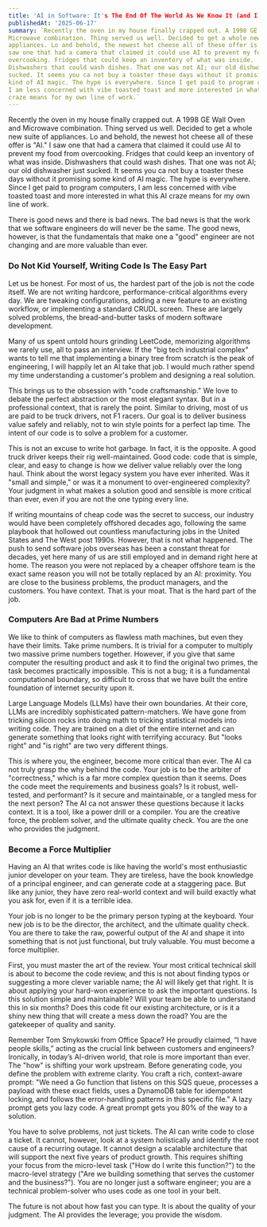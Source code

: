 ```yaml
---
title: 'AI in Software: It's The End Of The World As We Know It (and I Feel Fine!)'
publishedAt: '2025-06-17'
summary: `Recently the oven in my house finally crapped out. A 1998 GE Wall Oven and
Microwave combination. Thing served us well. Decided to get a whole new suite of
appliances. Lo and behold, the newest hot cheese all of these offer is "AI." I
saw one that had a camera that claimed it could use AI to prevent my food from
overcooking. Fridges that could keep an inventory of what was inside.
Dishwashers that could wash dishes. That one was not AI; our old dishwasher just
sucked. It seems you ca not buy a toaster these days without it promising some
kind of AI magic. The hype is everywhere. Since I get paid to program computers,
I am less concerned with vibe toasted toast and more interested in what this AI
craze means for my own line of work.`
---
```


Recently the oven in my house finally crapped out. A 1998 GE Wall Oven and
Microwave combination. Thing served us well. Decided to get a whole new suite of
appliances. Lo and behold, the newest hot cheese all of these offer is "AI." I
saw one that had a camera that claimed it could use AI to prevent my food from
overcooking. Fridges that could keep an inventory of what was inside.
Dishwashers that could wash dishes. That one was not AI; our old dishwasher just
sucked. It seems you ca not buy a toaster these days without it promising some
kind of AI magic. The hype is everywhere. Since I get paid to program computers,
I am less concerned with vibe toasted toast and more interested in what this AI
craze means for my own line of work.

There is good news and there is bad news. The bad news is that the work that we
software engineers do will never be the same. The good news, however, is that
the fundamentals that make one a "good" engineer are not changing and are more
valuable than ever.

### Do Not Kid Yourself, Writing Code Is The Easy Part

Let us be honest. For most of us, the hardest part of the job is not the code
itself. We are not writing hardcore, performance-critical algorithms every day.
We are tweaking configurations, adding a new feature to an existing workflow, or
implementing a standard CRUDL screen. These are largely solved problems, the
bread-and-butter tasks of modern software development.

Many of us spent untold hours grinding LeetCode, memorizing algorithms we rarely
use, all to pass an interview. If the "big tech industrial complex" wants to
tell me that implementing a binary tree from scratch is the peak of engineering,
I will happily let an AI take that job. I would much rather spend my time
understanding a customer's problem and designing a real solution.

This brings us to the obsession with "code craftsmanship." We love to debate the
perfect abstraction or the most elegant syntax. But in a professional context,
that is rarely the point. Similar to driving, most of us are paid to be truck
drivers, not F1 racers. Our goal is to deliver business value safely and
reliably, not to win style points for a perfect lap time. The intent of our code
is to solve a problem for a customer.

This is not an excuse to write hot garbage. In fact, it is the opposite. A good
truck driver keeps their rig well-maintained. Good code: code that is simple,
clear, and easy to change is how we deliver value reliably over the long haul.
Think about the worst legacy system you have ever inherited. Was it "small and
simple," or was it a monument to over-engineered complexity? Your judgment in
what makes a solution good and sensible is more critical than ever, even if you
are not the one typing every line.

If writing mountains of cheap code was the secret to success, our industry would
have been completely offshored decades ago, following the same playbook that
hollowed out countless manufacturing jobs in the United States and The West post
1990s. However, that is not what happened. The push to send software jobs
overseas has been a constant threat for decades, yet here many of us are still
employed and in demand right here at home. The reason you were not replaced by a
cheaper offshore team is the exact same reason you will not be totally replaced
by an AI: proximity. You are close to the business problems, the product
managers, and the customers. You have context. That is your moat. That is the
hard part of the job.

### Computers Are Bad at Prime Numbers

We like to think of computers as flawless math machines, but even they have
their limits. Take prime numbers. It is trivial for a computer to multiply two
massive prime numbers together. However, if you give that same computer the
resulting product and ask it to find the original two primes, the task becomes
practically impossible. This is not a bug; it is a fundamental computational
boundary, so difficult to cross that we have built the entire foundation of
internet security upon it.

Large Language Models (LLMs) have their own boundaries. At their core, LLMs are
incredibly sophisticated pattern-matchers. We have gone from tricking silicon
rocks into doing math to tricking statistical models into writing code. They are
trained on a diet of the entire internet and can generate something that looks
right with terrifying accuracy. But "looks right" and "is right" are two very
different things.

This is where you, the engineer, become more critical than ever. The AI ca not
truly grasp the why behind the code. Your job is to be the arbiter of
"correctness," which is a far more complex question than it seems. Does the code
meet the requirements and business goals? Is it robust, well-tested, and
performant? Is it secure and maintainable, or a tangled mess for the next
person? The AI ca not answer these questions because it lacks context. It is a
tool, like a power drill or a compiler. You are the creative force, the problem
solver, and the ultimate quality check. You are the one who provides the
judgment.

### Become a Force Multiplier

Having an AI that writes code is like having the world's most enthusiastic
junior developer on your team. They are tireless, have the book knowledge of a
principal engineer, and can generate code at a staggering pace. But like any
junior, they have zero real-world context and will build exactly what you ask
for, even if it is a terrible idea.

Your job is no longer to be the primary person typing at the keyboard. Your new
job is to be the director, the architect, and the ultimate quality check. You
are there to take the raw, powerful output of the AI and shape it into something
that is not just functional, but truly valuable. You must become a force
multiplier.

First, you must master the art of the review. Your most critical technical skill
is about to become the code review, and this is not about finding typos or
suggesting a more clever variable name; the AI will likely get that right. It is
about applying your hard-won experience to ask the important questions. Is this
solution simple and maintainable? Will your team be able to understand this in
six months? Does this code fit our existing architecture, or is it a shiny new
thing that will create a mess down the road? You are the gatekeeper of quality
and sanity.

Remember Tom Smykowski from Office Space? He proudly claimed, “I have people
skills,” acting as the crucial link between customers and engineers? Ironically,
in today’s AI-driven world, that role is more important than ever. The "how" is
shifting your work upstream. Before generating code, you define the problem with
extreme clarity. You craft a rich, context-aware prompt: "We need a Go function
that listens on this SQS queue, processes a payload with these exact fields,
uses a DynamoDB table for idempotent locking, and follows the error-handling
patterns in this specific file." A lazy prompt gets you lazy code. A great
prompt gets you 80% of the way to a solution.

You have to solve problems, not just tickets. The AI can write code to close a
ticket. It cannot, however, look at a system holistically and identify the root
cause of a recurring outage. It cannot design a scalable architecture that will
support the next five years of product growth. This requires shifting your focus
from the micro-level task ("How do I write this function?") to the macro-level
strategy ("Are we building something that serves the customer and the
business?"). You are no longer just a software engineer; you are a technical
problem-solver who uses code as one tool in your belt.

The future is not about how fast you can type. It is about the quality of your
judgment. The AI provides the leverage; you provide the wisdom.
